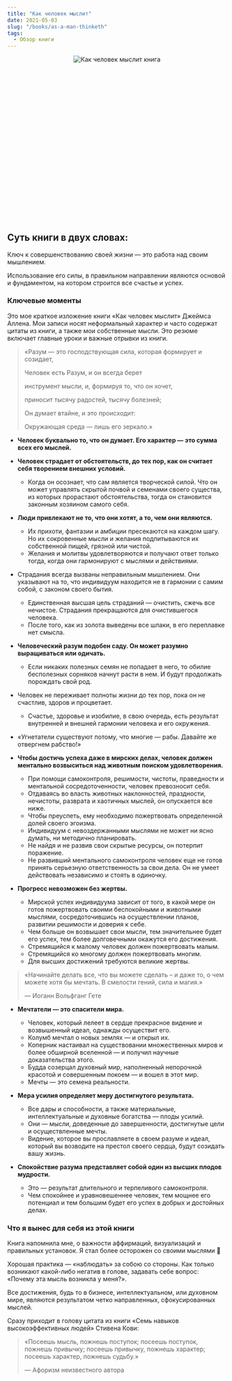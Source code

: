 ```yaml
---
title: "Как человек мыслит"
date: 2021-05-03
slug: "/books/as-a-man-thinketh"
tags:
  - Обзор книги 
---
```


<div class="images" align="center" style="width:250px; height: 250px; margin: auto; position: relative; margin-bottom: 155px;">
    <div class="image_item">
        <img alt="Как человек мыслит книга" src="/as-a-man-thinketh.jpeg" />
    </div>
</div>

 ## Суть книги в двух словах:

Ключ к совершенствованию своей жизни — это работа над своим мышлением. 

Использование его силы, в правильном направлении являются основой и фундаментом, на котором строится все счастье и успех.

### Ключевые моменты

Это мое краткое изложение книги «Как человек мыслит» Джеймса Аллена. Мои записи носят неформальный характер и часто содержат цитаты из книги, а также мои собственные мысли. Это резюме включает главные уроки и важные отрывки из книги.

> «Разум — это господствующая сила, которая формирует и созидает,
>
> Человек есть Разум, и он всегда берет
>
> инструмент мысли, и, формируя то, что он хочет,
>
> приносит тысячу радостей, тысячу болезней;
>
> Он думает втайне, и это происходит:
>
> Окружающая среда — лишь его зеркало.»

* **Человек буквально то, что он думает. Его характер — это сумма всех его мыслей.**

* **Человек страдает от обстоятельств, до тех пор, как он считает себя творением внешних условий.**
    * Когда он осознает, что сам является творческой силой. Что он может управлять скрытой почвой и семенами своего существа, из которых прорастают обстоятельства, тогда он становится законным хозяином самого себя.

* **Люди привлекают не то, что они хотят, а то, чем они являются.** 
    * Их прихоти, фантазии и амбиции пресекаются на каждом шагу. Но их сокровенные мысли и желания подпитываются их собственной пищей, грязной или чистой.
    * Желания и молитвы удовлетворяются и получают ответ только тогда, когда они гармонируют с мыслями и действиями.

* Страдания всегда вызваны неправильным мышлением. Они указывают на то, что индивидуум находится не в гармонии с самим собой, с законом своего бытия. 
    * Единственная высшая цель страданий — очистить, сжечь все нечистое. Страдания прекращаются для очистившегося человека. 
    * После того, как из золота выведены все шлаки, в его переплавке нет смысла. 

* **Человеческий разум подобен саду. Он может разумно выращиваться или одичать.** 
    * Если никаких полезных семян не попадает в него, то обилие бесполезных сорняков начнут расти в нем. И будут продолжать порождать свой род.

* Человек не переживает полноты жизни до тех пор, пока он не счастлив, здоров и процветает. 
    * Счастье, здоровье и изобилие, в свою очередь, есть результат внутренней и внешней гармонии человека и его окружения.

* «Угнетатели существуют потому, что многие — рабы. Давайте же отвергнем рабство!»

* **Чтобы достичь успеха даже в мирских делах, человек должен ментально возвыситься над животным поиском удовлетворения.**
    * При помощи самоконтроля, решимости, чистоты, праведности и ментальной сосредоточенности, человек превозносит себя. 
    * Отдаваясь во власть животных наклонностей, праздности, нечистоты, разврата и хаотичных мыслей, он опускается все ниже. 
    * Чтобы преуспеть, ему необходимо пожертвовать определенной долей своего эгоизма. 
    * Индивидуум с невоздержанными мыслями не может ни ясно думать, ни методично планировать. 
    * Не найдя и не развив свои скрытые ресурсы, он потерпит поражение. 
    * Не развивший ментального самоконтроля человек еще не готов принять серьезную ответственность за свои дела. Он не умеет действовать независимо и стоять в одиночку. 

* **Прогресс невозможен без жертвы.** 
    * Мирской успех индивидуума зависит от того, в какой мере он готов пожертвовать своими беспокойными и животными мыслями, сосредоточившись на осуществлении планов, развитии решимости и доверия к себе. 
    * Чем больше он возвышает свои мысли, тем значительнее будет его успех, тем более долговечными окажутся его достижения.
    * Стремящийся к малому человек должен пожертвовать малым. 
    * Стремящийся ко многому должен пожертвовать многим. 
    * Для высших достижений требуются великие жертвы.

> «Начинайте делать все, что вы можете сделать – и даже то, о чем можете хотя бы мечтать. В смелости гений, сила и магия.» 
>
> —  Иоганн Вольфганг Гете

* **Мечтатели — это спасители мира.**  
    * Человек, который лелеет в сердце прекрасное видение и возвышенный идеал, однажды осуществит его. 
    * Колумб мечтал о новых землях — и открыл их. 
    * Коперник настаивал на существовании множественных миров и более обширной вселенной — и получил научные доказательства этого.
    * Будда созерцал духовный мир, наполненный непорочной красотой и совершенным покоем — и вошел в этот мир.
    * Мечты — это семена реальности.

* **Мера усилия определяет меру достигнутого результата.** 
    * Все дары и способности, а также материальные, интеллектуальные и духовные богатства — плоды усилий. 
    * Они — мысли, доведенные до завершенности, достигнутые цели и осуществленные мечты. 
    * Видение, которое вы прославляете в своем разуме и идеал, который вы возводите на престол своего сердца, будут созидать вашу жизнь.

* **Спокойствие разума представляет собой один из высших плодов мудрости.** 
    * Это — результат длительного и терпеливого самоконтроля. 
    * Чем спокойнее и уравновешеннее человек, тем мощнее его потенциал и тем большим будет его успех в добрых и достойных делах.

### Что я вынес для себя из этой книги 

Книга напомнила мне, о важности аффирмаций, визуализаций и правильных установок. Я стал более осторожен со своими мыслями 🙂

Хорошая практика — «наблюдать» за собою со стороны. Как только возникают какой-либо негатив в голове, задавать себе вопрос: «Почему эта мысль возникла у меня?».

Все достижения, будь то в бизнесе, интеллектуальном, или духовном мире, являются результатом четко направленных, сфокусированных мыслей.

Сразу приходит в голову цитата из книги «Семь навыков высокоэффективных людей» Стивена Кови:

> «Посеешь мысль, пожнешь поступок; посеешь поступок, пожнешь привычку; посеешь привычку, пожнешь характер; посеешь характер, пожнешь судьбу.» 
> 
> — Афоризм неизвестного автора
